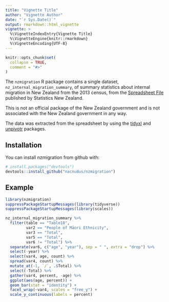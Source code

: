 ```yaml
---
title: "Vignette Title"
author: "Vignette Author"
date: "`r Sys.Date()`"
output: rmarkdown::html_vignette
vignette: >
  %\VignetteIndexEntry{Vignette Title}
  %\VignetteEngine{knitr::rmarkdown}
  %\VignetteEncoding{UTF-8}
---
```


```r
knitr::opts_chunk$set(
  collapse = TRUE,
  comment = "#>"
)
```

The `nzmigration` R package contains a single dataset,
`nz_internal_migration_summary`, of summary statistics about internal migration
in New Zealand from the 2013 census, from the [Spreadsheet
File](http://m.stats.govt.nz/browse_for_stats/population/Migration/internal-migration/tables.aspx)
published by Statistics New Zealand.

This is not an official package of the New Zealand government and is not
associated with the New Zealand government in any way.

The data was extracted from the spreadsheet by using the
[tidyxl](https://nacnudus.github.io/tidyxl) and
[unpivotr](https://nacnudus.github.io/unpivotr) packages.

## Installation

You can install nzmigration from github with:

```r
# install.packages("devtools")
devtools::install_github("nacnudus/nzmigration")
```

## Example

```r
library(nzmigration)
suppressPackageStartupMessages(library(tidyverse))
suppressPackageStartupMessages(library(scales))

nz_internal_migration_summary %>%
  filter(table == "Table18",
         var2 == "People of Māori Ethnicity",
         var3 == "Total",
         var5 == "Total",
         var6 != "Total") %>%
  separate(var6, c("age", "year"), sep = " ", extra = "drop") %>%
  select(-year) %>%
  select(var4, age, count) %>%
  spread(var4, count) %>%
  mutate_at(-1, `/`, .$Total) %>%
  select(-Total) %>%
  gather(var4, percent, -age) %>%
  ggplot(aes(age, percent)) +
  geom_bar(stat = "identity") +
  facet_wrap(~var4, scales = "free_y") +
  scale_y_continuous(labels = percent)
```
